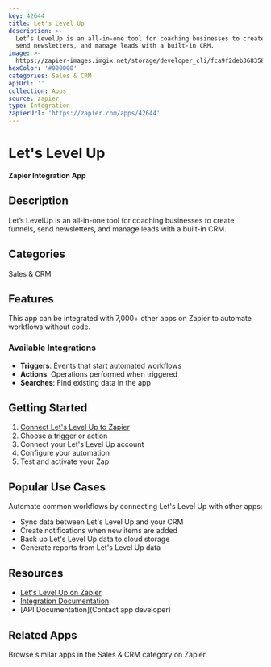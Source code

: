 ```yaml
---
key: 42644
title: Let's Level Up
description: >-
  Let’s LevelUp is an all-in-one tool for coaching businesses to create funnels,
  send newsletters, and manage leads with a built-in CRM.
image: >-
  https://zapier-images.imgix.net/storage/developer_cli/fca9f2deb368358a3e7b495e2cbaff63.png?auto=format%2Ccompress&ixlib=python-3.0.0&q=50
hexColor: '#000000'
categories: Sales & CRM
apiUrl: ''
collection: Apps
source: zapier
type: Integration
zapierUrl: 'https://zapier.com/apps/42644'
---
```

# Let's Level Up

**Zapier Integration App**

## Description

Let’s LevelUp is an all-in-one tool for coaching businesses to create funnels, send newsletters, and manage leads with a built-in CRM.

## Categories

Sales & CRM

## Features

This app can be integrated with 7,000+ other apps on Zapier to automate workflows without code.

### Available Integrations

- **Triggers**: Events that start automated workflows
- **Actions**: Operations performed when triggered
- **Searches**: Find existing data in the app

## Getting Started

1. [Connect Let's Level Up to Zapier](https://zapier.com/apps/42644)
2. Choose a trigger or action
3. Connect your Let's Level Up account
4. Configure your automation
5. Test and activate your Zap

## Popular Use Cases

Automate common workflows by connecting Let's Level Up with other apps:

- Sync data between Let's Level Up and your CRM
- Create notifications when new items are added
- Back up Let's Level Up data to cloud storage
- Generate reports from Let's Level Up data

## Resources

- [Let's Level Up on Zapier](https://zapier.com/apps/42644)
- [Integration Documentation](https://zapier.com/apps/42644/integrations)
- [API Documentation](Contact app developer)

## Related Apps

Browse similar apps in the Sales & CRM category on Zapier.
